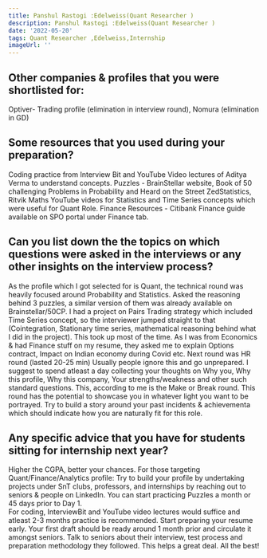 ```yaml
---
title: Panshul Rastogi :Edelweiss(Quant Researcher )
description: Panshul Rastogi :Edelweiss(Quant Researcher )
date: '2022-05-20'
tags: Quant Researcher ,Edelweiss,Internship
imageUrl: ''
---
```


## Other companies & profiles that you were shortlisted for:
Optiver- Trading profile (elimination in interview round), Nomura (elimination in GD) 

## Some resources that you used during your preparation?
Coding practice from Interview Bit and YouTube Video lectures of Aditya Verma to understand concepts. 
Puzzles - BrainStellar website, Book of 50 challenging Problems in Probability and Heard on the Street 
ZedStatistics, Ritvik Maths YouTube videos for  Statistics and Time Series concepts which were useful for Quant Role. 
Finance Resources - Citibank Finance guide available on SPO portal under Finance tab. 

## Can you list down the the topics on which questions were asked in the interviews or any other insights on the interview process?
As the profile which I got selected for is Quant, the technical round was heavily focused around Probability and Statistics. Asked the reasoning behind 3 puzzles, a similar version of them was already available on Brainstellar/50CP. I had a project on Pairs Trading strategy which included Time Series concept, so the interviewer jumped straight to that (Cointegration, Stationary time series, mathematical reasoning behind what I did in the project). This took up most of the time. As I was from Economics & had Finance stuff on my resume, they asked me to explain Options contract, Impact on Indian economy during Covid etc.
Next round was HR round (lasted 20-25 min)
Usually people ignore this and go unprepared. I suggest to spend atleast a day collecting your thoughts on Why you, Why this profile, Why this company, Your strengths/weakness and other such standard questions. This, according to me is the Make or Break round. This round has the potential to showcase you in whatever light you want to be portrayed. Try to build a story around your past incidents & achievementa which should indicate how you are naturally fit for this role. 
## Any specific advice that you have for students sitting for internship next year?
Higher the CGPA, better your chances.
For those targeting Quant/Finance/Analytics profile: Try to build your profile by undertaking projects under SnT clubs, professors, and internships by reaching out to seniors & people on LinkedIn.
You can start practicing Puzzles a month or 45 days prior to Day 1.  
For coding, InterviewBit and YouTube video lectures would suffice and atleast 2-3 months practice is recommended. 
Start preparing your resume early. Your first draft should be ready around 1 month prior and circulate it amongst seniors. Talk to seniors about their interview, test process and preparation methodology they followed. This helps a great deal. 
All the best! 

